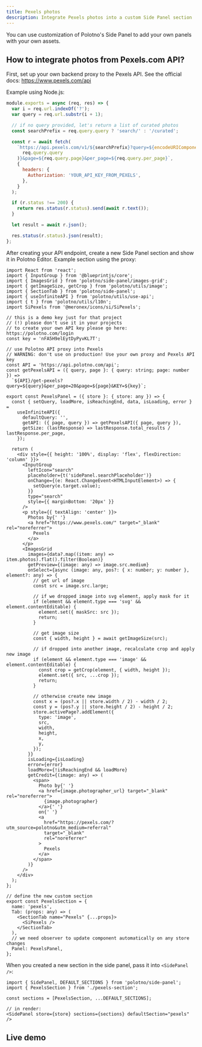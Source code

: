```yaml
---
title: Pexels photos
description: Integrate Pexels photos into a custom Side Panel section
---
```


You can use customization of Polotno's Side Panel to add your own panels with your own assets.

## How to integrate photos from Pexels.com API?

First, set up your own backend proxy to the Pexels API. See the official docs: https://www.pexels.com/api

Example using Node.js:

```js
module.exports = async (req, res) => {
  var i = req.url.indexOf('?');
  var query = req.url.substr(i + 1);

  // if no query provided, let's return a list of curated photos
  const searchPrefix = req.query.query ? 'search/' : '/curated';

  const r = await fetch(
    `https://api.pexels.com/v1/${searchPrefix}?query=${encodeURIComponent(
      req.query.query
    )}&page=${req.query.page}&per_page=${req.query.per_page}`,
    {
      headers: {
        Authorization: 'YOUR_API_KEY_FROM_PEXELS',
      },
    }
  );

  if (r.status !== 200) {
    return res.status(r.status).send(await r.text());
  }

  let result = await r.json();

  res.status(r.status).json(result);
};
```

After creating your API endpoint, create a new Side Panel section and show it in Polotno Editor. Example section using the proxy:

```tsx
import React from 'react';
import { InputGroup } from '@blueprintjs/core';
import { ImagesGrid } from 'polotno/side-panel/images-grid';
import { getImageSize, getCrop } from 'polotno/utils/image';
import { SectionTab } from 'polotno/side-panel';
import { useInfiniteAPI } from 'polotno/utils/use-api';
import { t } from 'polotno/utils/l10n';
import SiPexels from '@meronex/icons/si/SiPexels';

// this is a demo key just for that project
// (!) please don't use it in your projects
// to create your own API key please go here: https://polotno.com/login
const key = 'nFA5H9elEytDyPyvKL7T';

// use Polotno API proxy into Pexels
// WARNING: don't use on production! Use your own proxy and Pexels API key
const API = 'https://api.polotno.com/api';
const getPexelsAPI = ({ query, page }: { query: string; page: number }) =>
  `${API}/get-pexels?query=${query}&per_page=20&page=${page}&KEY=${key}`;

export const PexelsPanel = ({ store }: { store: any }) => {
  const { setQuery, loadMore, isReachingEnd, data, isLoading, error } =
    useInfiniteAPI({
      defaultQuery: '',
      getAPI: ({ page, query }) => getPexelsAPI({ page, query }),
      getSize: (lastResponse) => lastResponse.total_results / lastResponse.per_page,
    });

  return (
    <div style={{ height: '100%', display: 'flex', flexDirection: 'column' }}>
      <InputGroup
        leftIcon="search"
        placeholder={t('sidePanel.searchPlaceholder')}
        onChange={(e: React.ChangeEvent<HTMLInputElement>) => {
          setQuery(e.target.value);
        }}
        type="search"
        style={{ marginBottom: '20px' }}
      />
      <p style={{ textAlign: 'center' }}>
        Photos by{' '}
        <a href="https://www.pexels.com/" target="_blank" rel="noreferrer">
          Pexels
        </a>
      </p>
      <ImagesGrid
        images={data?.map((item: any) => item.photos).flat().filter(Boolean)}
        getPreview={(image: any) => image.src.medium}
        onSelect={async (image: any, pos?: { x: number; y: number }, element?: any) => {
          // get url of image
          const src = image.src.large;

          // if we dropped image into svg element, apply mask for it
          if (element && element.type === 'svg' && element.contentEditable) {
            element.set({ maskSrc: src });
            return;
          }

          // get image size
          const { width, height } = await getImageSize(src);

          // if dropped into another image, recalculate crop and apply new image
          if (element && element.type === 'image' && element.contentEditable) {
            const crop = getCrop(element, { width, height });
            element.set({ src, ...crop });
            return;
          }

          // otherwise create new image
          const x = (pos?.x || store.width / 2) - width / 2;
          const y = (pos?.y || store.height / 2) - height / 2;
          store.activePage?.addElement({
            type: 'image',
            src,
            width,
            height,
            x,
            y,
          });
        }}
        isLoading={isLoading}
        error={error}
        loadMore={!isReachingEnd && loadMore}
        getCredit={(image: any) => (
          <span>
            Photo by{' '}
            <a href={image.photographer_url} target="_blank" rel="noreferrer">
              {image.photographer}
            </a>{' '}
            on{' '}
            <a
              href="https://pexels.com/?utm_source=polotno&utm_medium=referral"
              target="_blank"
              rel="noreferrer"
            >
              Pexels
            </a>
          </span>
        )}
      />
    </div>
  );
};

// define the new custom section
export const PexelsSection = {
  name: 'pexels',
  Tab: (props: any) => (
    <SectionTab name="Pexels" {...props}>
      <SiPexels />
    </SectionTab>
  ),
  // we need observer to update component automatically on any store changes
  Panel: PexelsPanel,
};
```

When you created a new section in the side panel, pass it into `<SidePanel />`:

```tsx
import { SidePanel, DEFAULT_SECTIONS } from 'polotno/side-panel';
import { PexelsSection } from './pexels-section';

const sections = [PexelsSection, ...DEFAULT_SECTIONS];

// in render:
<SidePanel store={store} sections={sections} defaultSection="pexels" />
```

## Live demo

<Sandbox github="polotno-project/polotno-docs/tree/main/examples/polotno-pexels" />


